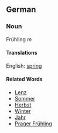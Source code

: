 ==German==
===Noun===
Frühling ''m''
====Translations====
English: [[spring]]

====Related Words====
*[[Lenz]]
*[[Sommer]]
*[[Herbst]]
*[[Winter]]
*[[Jahr]]
*[[Prager Frühling]]